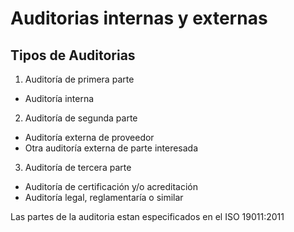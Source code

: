 # Auditorias internas y externas

## Tipos de Auditorias

1. Auditoría de primera parte
- Auditoría interna
2. Auditoría de segunda parte
- Auditoría externa de proveedor
- Otra auditoría externa de parte interesada
3. Auditoría de tercera parte
- Auditoría de certificación y/o acreditación
- Auditoría legal, reglamentaría o similar

Las partes de la auditoria estan especificados en el ISO 19011:2011
